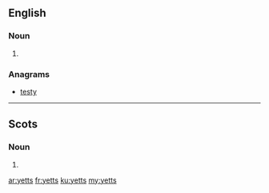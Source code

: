 ==English==

===Noun===
{{head|en|plural}}

# {{plural of|yett|lang=en}}

===Anagrams===
* [[testy#English|testy]]

----

==Scots==

===Noun===
{{head|sco|plural}}

# {{plural of|yett|lang=sco}}

[[ar:yetts]]
[[fr:yetts]]
[[ku:yetts]]
[[my:yetts]]